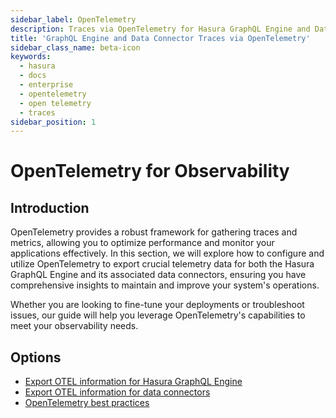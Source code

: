 ```yaml
---
sidebar_label: OpenTelemetry
description: Traces via OpenTelemetry for Hasura GraphQL Engine and Data Connectors for Enterprise Edition
title: 'GraphQL Engine and Data Connector Traces via OpenTelemetry'
sidebar_class_name: beta-icon
keywords:
  - hasura
  - docs
  - enterprise
  - opentelemetry
  - open telemetry
  - traces
sidebar_position: 1
---
```


# OpenTelemetry for Observability

## Introduction

OpenTelemetry provides a robust framework for gathering traces and metrics, allowing you to optimize performance and
monitor your applications effectively. In this section, we will explore how to configure and utilize OpenTelemetry to
export crucial telemetry data for both the Hasura GraphQL Engine and its associated data connectors, ensuring you have
comprehensive insights to maintain and improve your system's operations.

Whether you are looking to fine-tune your deployments or troubleshoot issues, our guide will help you leverage
OpenTelemetry's capabilities to meet your observability needs.

## Options

- [Export OTEL information for Hasura GraphQL Engine](/observability/opentelemetry/graphql-engine.mdx)
- [Export OTEL information for data connectors](/observability/opentelemetry/data-connectors.mdx)
- [OpenTelemetry best practices](/observability/opentelemetry/best-practices.mdx)
